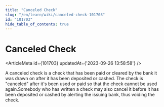 ```yaml
---
title: "Canceled Check"
slug: "/en/learn/wiki/canceled-check-101703"
id: "101703"
hide_table_of_contents: true
---
```



# Canceled Check

<ArticleMeta id={101703} updatedAt={'2023-09-26 13:58:58'} />
<div className='border-solid border-b border-t-0 my-4 border-[var(--ifm-color-gray-300)]' />

A canceled check is a check that has been paid or cleared by the bank it was drawn on after it has been deposited or cashed. The check is "canceled" after it's been used or paid so that the check cannot be used again.Somebody who has written a check may also cancel it before it has been deposited or cashed by alerting the issuing bank, thus voiding the check.
